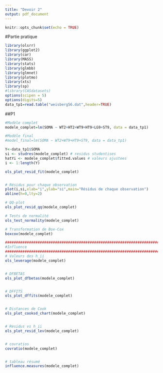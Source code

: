 ```yaml
---
title: "Devoir 2"
output: pdf_document
---
```


```r
knitr::opts_chunk$set(echo = TRUE)
```


#Partie pratique
```r
library(olsrr)
library(ggplot2)
library(car)
library(MASS)
library(stats)
library(glmbb)
library(glmnet)
library(plotmo)  
library(xts)
library(sp)
#library(CASdatasets)
options(scipen = 5)
options(digits=5)
data_tp1=read.table("weisberg56.dat",header=TRUE)
```

##P1

```r
#Modèle complet 
modele_complet=lm(SOMA ~ WT2+HT2+WT9+HT9+LG9+ST9, data = data_tp1)

#Modèle final
#model_final=lm(SOMA ~ WT2+WT9+HT9+ST9, data = data_tp1)

Y<-data_tp1$SOMA
si <- studres(modele_complet) # residus studentises
hatYi <- modele_complet$fitted.values # valeurs ajustees
i <- 1:length(Y)

ols_plot_resid_fit(modele_complet)


# Résidus pour chaque observation
plot(i,si,xlab="i",ylab="si",main="Résidus de chaque observation")
abline(h=0,lty=2)

# QQ-plot 
ols_plot_resid_qq(modele_complet)

# Tests de normalité
ols_test_normality(modele_complet)

# Transformation de Box-Cox
boxcox(modele_complet)

##########################################################################
#Influence
##########################################################################
# Valeurs des h_ii
ols_leverage(modele_complet)


# DFBETAS
ols_plot_dfbetas(modele_complet)


# DFFITS
ols_plot_dffits(modele_complet)


# Distances de Cook
ols_plot_cooksd_chart(modele_complet)


# Residus vs h_ii
ols_plot_resid_lev(modele_complet)


# covratios
covratio(modele_complet)


# tableau résumé
influence.measures(modele_complet)



```


